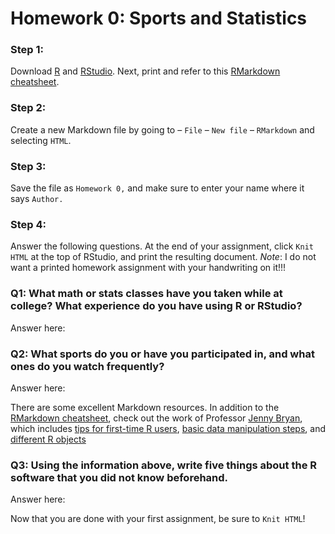 # Homework 0: Sports and Statistics

### Step 1: 

Download [R](https://cran.r-project.org/) and [RStudio](https://www.rstudio.com/products/RStudio/#Desktop). Next, print and refer to this 
[RMarkdown cheatsheet](http://shiny.rstudio.com/articles/rm-cheatsheet.html). 

### Step 2: 

Create a new Markdown file by going to -- `File` -- `New file` -- `RMarkdown` and selecting `HTML`.

### Step 3: 

Save the file as `Homework 0,` and make sure to enter your name where it says `Author.`

### Step 4: 

Answer the following questions. At the end of your assignment, click `Knit HTML` at the top of RStudio, and print the resulting document. *Note*: I do not want a printed homework assignment with your handwriting on it!!!


### Q1: What math or stats classes have you taken while at college?  What experience do you have using R or RStudio?

Answer here:


### Q2: What sports do you or have you participated in, and what ones do you watch frequently?

Answer here:


There are some excellent Markdown resources. In addition to the 
[RMarkdown cheatsheet](http://shiny.rstudio.com/articles/rm-cheatsheet.html), check out the work of Professor [Jenny Bryan](https://stat545-ubc.github.io/index.html), which includes [tips for first-time R users](https://stat545-ubc.github.io/block002_hello-r-workspace-wd-project.html), [basic data manipulation steps](https://stat545-ubc.github.io/block006_care-feeding-data.html), and [different R objects](https://stat545-ubc.github.io/block004_basic-r-objects.html)

### Q3: Using the information above, write five things about the R software that you did not know beforehand. 

Answer here:


Now that you are done with your first assignment, be sure to `Knit HTML`!


